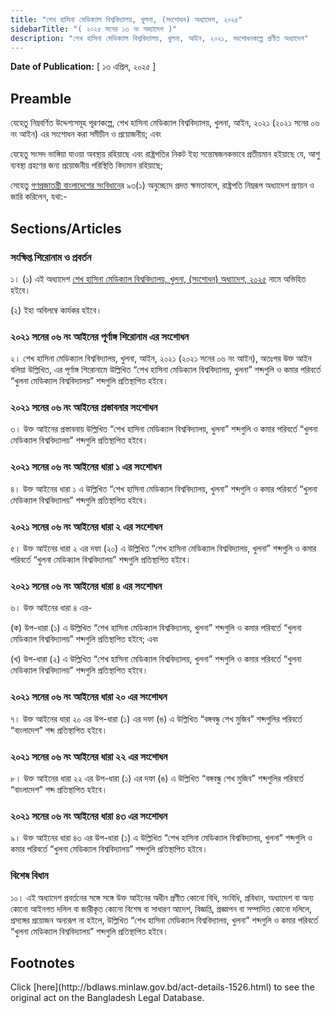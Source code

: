 ```yaml
---
title: "শেখ হাসিনা মেডিক্যাল বিশ্ববিদ্যালয়, খুলনা, (সংশোধন) অধ্যাদেশ, ২০২৫"
sidebarTitle: "( ২০২৫ সনের ১৩ নং অধ্যাদেশ )"
description: "শেখ হাসিনা মেডিক্যাল বিশ্ববিদ্যালয়, খুলনা, আইন, ২০২১, সংশোধনকল্পে প্রণীত অধ্যাদেশ"
---
```


**Date of Publication:** [ ১৩ এপ্রিল, ২০২৫ ]

## Preamble

যেহেতু নিম্নবর্ণিত উদ্দেশ্যসমূহ পূরণকল্পে, শেখ হাসিনা মেডিক্যাল বিশ্ববিদ্যালয়, খুলনা, আইন, ২০২১ (২০২১ সনের ০৬ নং আইন) এর সংশোধন করা সমীচীন ও প্রয়োজনীয়; এবং

যেহেতু সংসদ ভাঙ্গিয়া যাওয়া অবস্থায় রহিয়াছে এবং রাষ্ট্রপতির নিকট ইহা সন্তোষজনকভাবে প্রতীয়মান হইয়াছে যে, আশু ব্যবস্থা গ্রহণের জন্য প্রয়োজনীয় পরিস্থিতি বিদ্যমান রহিয়াছে;

সেহেতু [গণপ্রজাতন্ত্রী বাংলাদেশের সংবিধান](/act-957.html "গণপ্রজাতন্ত্রী বাংলাদেশের সংবিধান")ের ৯৩(১) অনুচ্ছেদে প্রদত্ত ক্ষমতাবলে, রাষ্ট্রপতি নিম্নরূপ অধ্যাদেশ প্রণয়ন ও জারি করিলেন, যথা:-

## Sections/Articles

### সংক্ষিপ্ত শিরোনাম ও প্রবর্তন

১। (১) এই অধ্যাদেশ [শেখ হাসিনা মেডিক্যাল বিশ্ববিদ্যালয়, খুলনা, (সংশোধন) অধ্যাদেশ, ২০২৫](/act-1526.html "শেখ হাসিনা মেডিক্যাল বিশ্ববিদ্যালয়, খুলনা, (সংশোধন) অধ্যাদেশ, ২০২৫") নামে অভিহিত হইবে।

(২) ইহা অবিলম্বে কার্যকর হইবে।

### ২০২১ সনের ০৬ নং আইনের পূর্ণাঙ্গ শিরোনাম এর সংশোধন

২। শেখ হাসিনা মেডিক্যাল বিশ্ববিদ্যালয়, খুলনা, আইন, ২০২১ (২০২১ সনের ০৬ নং আইন), অতঃপর উক্ত আইন বলিয়া উল্লিখিত, এর পূর্ণাঙ্গ শিরোনামে উল্লিখিত “শেখ হাসিনা মেডিক্যাল বিশ্ববিদ্যালয়, খুলনা” শব্দগুলি ও কমার পরিবর্তে “খুলনা মেডিক্যাল বিশ্ববিদ্যালয়” শব্দগুলি প্রতিস্থাপিত হইবে।

### ২০২১ সনের ০৬ নং আইনের প্রস্তাবনার সংশোধন

৩। উক্ত আইনের প্রস্তাবনায় উল্লিখিত “শেখ হাসিনা মেডিক্যাল বিশ্ববিদ্যালয়, খুলনা” শব্দগুলি ও কমার পরিবর্তে “খুলনা মেডিক্যাল বিশ্ববিদ্যালয়” শব্দগুলি প্রতিস্থাপিত হইবে।

### ২০২১ সনের ০৬ নং আইনের ধারা ১ এর সংশোধন

৪। উক্ত আইনের ধারা ১ এ উল্লিখিত “শেখ হাসিনা মেডিক্যাল বিশ্ববিদ্যালয়, খুলনা” শব্দগুলি ও কমার পরিবর্তে “খুলনা মেডিক্যাল বিশ্ববিদ্যালয়” শব্দগুলি প্রতিস্থাপিত হইবে।

### ২০২১ সনের ০৬ নং আইনের ধারা ২ এর সংশোধন

৫। উক্ত আইনের ধারা ২ এর দফা (২০) এ উল্লিখিত “শেখ হাসিনা মেডিক্যাল বিশ্ববিদ্যালয়, খুলনা” শব্দগুলি ও কমার পরিবর্তে “খুলনা মেডিক্যাল বিশ্ববিদ্যালয়” শব্দগুলি প্রতিস্থাপিত হইবে।

### ২০২১ সনের ০৬ নং আইনের ধারা ৪ এর সংশোধন

৬। উক্ত আইনের ধারা ৪ এর-

(ক) উপ-ধারা (১) এ উল্লিখিত “শেখ হাসিনা মেডিক্যাল বিশ্ববিদ্যালয়, খুলনা” শব্দগুলি ও কমার পরিবর্তে “খুলনা মেডিক্যাল বিশ্ববিদ্যালয়” শব্দগুলি প্রতিস্থাপিত হইবে; এবং

(খ) উপ-ধারা (২) এ উল্লিখিত “শেখ হাসিনা মেডিক্যাল বিশ্ববিদ্যালয়, খুলনা” শব্দগুলি ও কমার পরিবর্তে “খুলনা মেডিক্যাল বিশ্ববিদ্যালয়” শব্দগুলি প্রতিস্থাপিত হইবে।

### ২০২১ সনের ০৬ নং আইনের ধারা ২০ এর সংশোধন

৭। উক্ত আইনের ধারা ২০ এর উপ-ধারা (১) এর দফা (ঙ) এ উল্লিখিত “বঙ্গবন্ধু শেখ মুজিব” শব্দগুলির পরিবর্তে “বাংলাদেশ” শব্দ প্রতিস্থাপিত হইবে।

### ২০২১ সনের ০৬ নং আইনের ধারা ২২ এর সংশোধন

৮। উক্ত আইনের ধারা ২২ এর উপ-ধারা (১) এর দফা (ঙ) এ উল্লিখিত “বঙ্গবন্ধু শেখ মুজিব” শব্দগুলির পরিবর্তে “বাংলাদেশ” শব্দ প্রতিস্থাপিত হইবে।

### ২০২১ সনের ০৬ নং আইনের ধারা ৪৩ এর সংশোধন

৯। উক্ত আইনের ধারা ৪৩ এর উপ-ধারা (১) এ উল্লিখিত “শেখ হাসিনা মেডিক্যাল বিশ্ববিদ্যালয়, খুলনা” শব্দগুলি ও কমার পরিবর্তে “খুলনা মেডিক্যাল বিশ্ববিদ্যালয়” শব্দগুলি প্রতিস্থাপিত হইবে।

### বিশেষ বিধান

১০। এই অধ্যাদেশ প্রবর্তনের সঙ্গে সঙ্গে উক্ত আইনের অধীন প্রণীত কোনো বিধি, সংবিধি, প্রবিধান, অধ্যাদেশ বা অন্য কোনো আইনগত দলিল বা জারীকৃত কোনো বিশেষ বা সাধারণ আদেশ, বিজ্ঞপ্তি, প্রজ্ঞাপন বা সম্পাদিত কোনো দলিলে, প্রসঙ্গের প্রয়োজন অন্যরূপ না হইলে, উল্লিখিত “শেখ হাসিনা মেডিক্যাল বিশ্ববিদ্যালয়, খুলনা” শব্দগুলি ও কমার পরিবর্তে “খুলনা মেডিক্যাল বিশ্ববিদ্যালয়” শব্দগুলি প্রতিস্থাপিত হইবে।

## Footnotes

<Note>
  Click [here](http://bdlaws.minlaw.gov.bd/act-details-1526.html) to see the original act on the Bangladesh Legal Database.
</Note>
